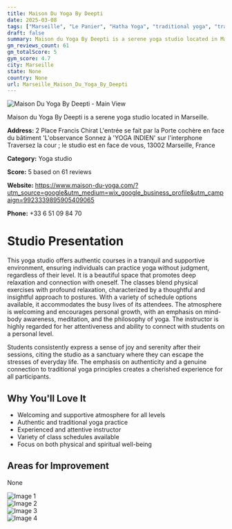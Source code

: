 ```yaml
---
title: Maison Du Yoga By Deepti
date: 2025-03-08
tags: ["Marseille", "Le Panier", "Hatha Yoga", "traditional yoga", "tranquil", "welcoming", "Marseille"]  
draft: false
summary: Maison du Yoga By Deepti is a serene yoga studio located in Marseille.
gm_reviews_count: 61
gm_totalScore: 5
gym_score: 4.7
city: Marseille
state: None
country: None
url: Marseille_Maison_Du_Yoga_By_Deepti
---
```


<div className="aspect-[16/9] relative my-8">
  <img 
    src="https://lh5.googleusercontent.com/p/AF1QipNRmqc-oHH6TQ3w30bMbtzBoPL_CGOH2Uqp5Pw_=w1920-h1080-k-no"
    alt="Maison Du Yoga By Deepti - Main View"
    className="object-cover absolute inset-0 w-full h-full rounded-lg"
  />
</div>

Maison du Yoga By Deepti is a serene yoga studio located in Marseille.

**Address:** 2 Place Francis Chirat L'entrée se fait par la Porte cochère en face du bâtiment 'L'observance Sonnez à 'YOGA INDIEN' sur l'interphone Traversez la cour ; le studio est en face de vous, 13002 Marseille, France

**Category:** Yoga studio

**Score:** 5 based on 61 reviews

**Website:** https://www.maison-du-yoga.com/?utm_source=google&utm_medium=wix_google_business_profile&utm_campaign=9923339895905409065

**Phone:** +33 6 51 09 84 70

# Studio Presentation

This yoga studio offers authentic courses in a tranquil and supportive environment, ensuring individuals can practice yoga without judgment, regardless of their level. It is a beautiful space that promotes deep relaxation and connection with oneself. The classes blend physical exercises with profound relaxation, characterized by a thoughtful and insightful approach to postures. With a variety of schedule options available, it accommodates the busy lives of its attendees. The atmosphere is welcoming and encourages personal growth, with an emphasis on mind-body awareness, meditation, and the philosophy of yoga. The instructor is highly regarded for her attentiveness and ability to connect with students on a personal level.

Students consistently express a sense of joy and serenity after their sessions, citing the studio as a sanctuary where they can escape the stresses of everyday life. The emphasis on authenticity and a genuine connection to traditional yoga principles creates a cherished experience for all participants.

## Why You'll Love It

- Welcoming and supportive atmosphere for all levels
- Authentic and traditional yoga practice
- Experienced and attentive instructor
- Variety of class schedules available
- Focus on both physical and spiritual well-being

## Areas for Improvement

None

<div className="grid grid-cols-1 xl:grid-cols-2 gap-4 my-8">
<div className="aspect-[4/3] relative"><img src="https://lh3.googleusercontent.com/p/AF1QipNK562FNHxn9hyB6SvVrCKmoUWnRnABS7-4mJb5=w1920-h1080-k-no" alt="Image 1" className="object-cover absolute inset-0 w-full h-full rounded-lg" /></div>
<div className="aspect-[4/3] relative"><img src="https://lh5.googleusercontent.com/p/AF1QipOQONb-6WKo54e5NRipYu3CU7amjGNbWZ7u9S2Q=w1920-h1080-k-no" alt="Image 2" className="object-cover absolute inset-0 w-full h-full rounded-lg" /></div>
<div className="aspect-[4/3] relative"><img src="https://lh5.googleusercontent.com/p/AF1QipMSlEun3R5FfKeib1nxVotiVcGzbRHyzbnp6tGp=w1920-h1080-k-no" alt="Image 3" className="object-cover absolute inset-0 w-full h-full rounded-lg" /></div>
<div className="aspect-[4/3] relative"><img src="https://lh5.googleusercontent.com/p/AF1QipOqgstigF7Opdj0VX9oRHuBJnpp4KEpWMttFa42=w1920-h1080-k-no" alt="Image 4" className="object-cover absolute inset-0 w-full h-full rounded-lg" /></div>
</div>